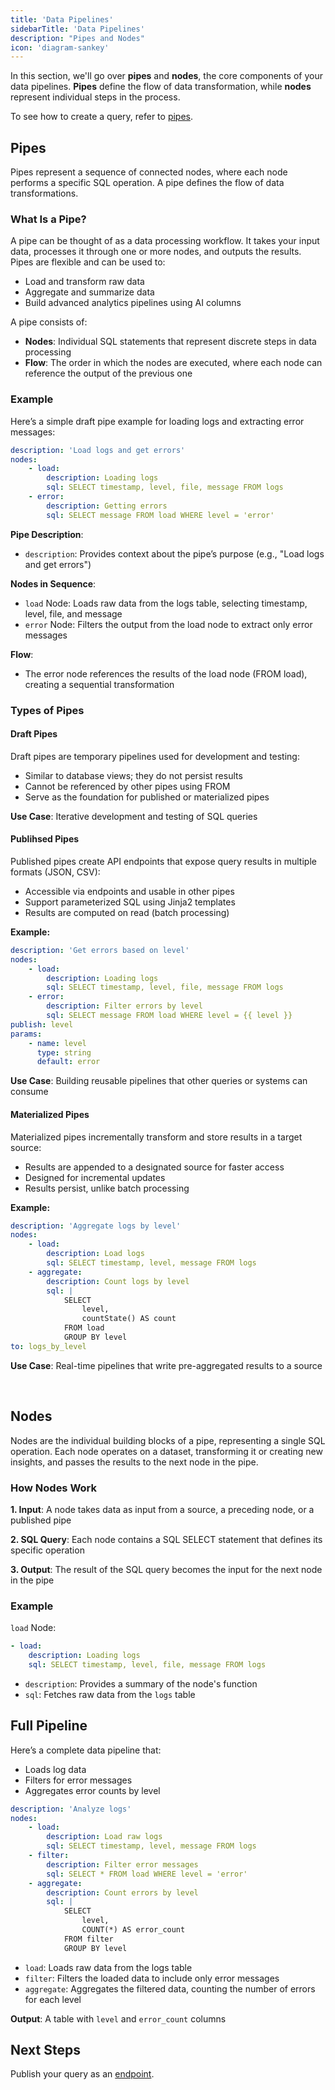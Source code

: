 ```yaml
---
title: 'Data Pipelines'
sidebarTitle: 'Data Pipelines'
description: "Pipes and Nodes"
icon: 'diagram-sankey'
---
```



In this section, we'll go over **pipes** and **nodes**, the core components of your data pipelines. **Pipes** define the flow of data transformation, while **nodes** represent individual steps in the process.

To see how to create a query, refer to [pipes](/concepts/pipes).

## Pipes
Pipes represent a sequence of connected nodes, where each node performs a specific SQL operation. A pipe defines the flow of data transformations.

### What Is a Pipe?
A pipe can be thought of as a data processing workflow. It takes your input data, processes it through one or more nodes, and outputs the results. Pipes are flexible and can be used to:
- Load and transform raw data
- Aggregate and summarize data
- Build advanced analytics pipelines using AI columns

A pipe consists of:
- **Nodes**: Individual SQL statements that represent discrete steps in data processing
- **Flow**: The order in which the nodes are executed, where each node can reference the output of the previous one

### Example
Here’s a simple draft pipe example for loading logs and extracting error messages:
```yaml
description: 'Load logs and get errors'
nodes:
    - load:
        description: Loading logs
        sql: SELECT timestamp, level, file, message FROM logs
    - error:
        description: Getting errors
        sql: SELECT message FROM load WHERE level = 'error'

```

**Pipe Description**:
- `description`: Provides context about the pipe’s purpose (e.g., "Load logs and get errors")

**Nodes in Sequence**:
- `load` Node: Loads raw data from the logs table, selecting timestamp, level, file, and message
- `error` Node: Filters the output from the load node to extract only error messages

**Flow**:
- The error node references the results of the load node (FROM load), creating a sequential transformation

### Types of Pipes

#### Draft Pipes

Draft pipes are temporary pipelines used for development and testing:
- Similar to database views; they do not persist results
- Cannot be referenced by other pipes using FROM
- Serve as the foundation for published or materialized pipes

**Use Case**: Iterative development and testing of SQL queries

#### Publihsed Pipes
Published pipes create API endpoints that expose query results in multiple formats (JSON, CSV):
- Accessible via endpoints and usable in other pipes
- Support parameterized SQL using Jinja2 templates
- Results are computed on read (batch processing)

**Example:**
```yaml
description: 'Get errors based on level'
nodes:
    - load:
        description: Loading logs
        sql: SELECT timestamp, level, file, message FROM logs
    - error:
        description: Filter errors by level
        sql: SELECT message FROM load WHERE level = {{ level }}
publish: level
params:
    - name: level
      type: string
      default: error
```

**Use Case**: Building reusable pipelines that other queries or systems can consume

#### Materialized Pipes
Materialized pipes incrementally transform and store results in a target source:
- Results are appended to a designated source for faster access
- Designed for incremental updates
- Results persist, unlike batch processing

**Example:**
```yaml
description: 'Aggregate logs by level'
nodes:
    - load:
        description: Load logs
        sql: SELECT timestamp, level, message FROM logs
    - aggregate:
        description: Count logs by level
        sql: |
            SELECT
                level,
                countState() AS count
            FROM load
            GROUP BY level
to: logs_by_level
```

**Use Case**: Real-time pipelines that write pre-aggregated results to a source

<br />

## Nodes
Nodes are the individual building blocks of a pipe, representing a single SQL operation. Each node operates on a dataset, transforming it or creating new insights, and passes the results to the next node in the pipe.

### How Nodes Work
**1. Input**: A node takes data as input from a source, a preceding node, or a published pipe

**2. SQL Query**: Each node contains a SQL SELECT statement that defines its specific operation

**3. Output**: The result of the SQL query becomes the input for the next node in the pipe

### Example
`load` Node:
```yaml
- load:
    description: Loading logs
    sql: SELECT timestamp, level, file, message FROM logs
```
- `description`: Provides a summary of the node's function
- `sql`: Fetches raw data from the `logs` table

## Full Pipeline

Here’s a complete data pipeline that:
- Loads log data
- Filters for error messages
- Aggregates error counts by level

```yaml
description: 'Analyze logs'
nodes:
    - load:
        description: Load raw logs
        sql: SELECT timestamp, level, message FROM logs
    - filter:
        description: Filter error messages
        sql: SELECT * FROM load WHERE level = 'error'
    - aggregate:
        description: Count errors by level
        sql: |
            SELECT
                level,
                COUNT(*) AS error_count
            FROM filter
            GROUP BY level
```

- `load`: Loads raw data from the logs table
- `filter`: Filters the loaded data to include only error messages
- `aggregate`: Aggregates the filtered data, counting the number of errors for each level

**Output**: A table with `level` and `error_count` columns

## Next Steps
Publish your query as an [endpoint](/concepts/endpoints).
